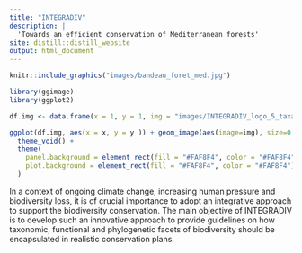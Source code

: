 ```yaml
---
title: "INTEGRADIV"
description: |
  'Towards an efficient conservation of Mediterranean forests'
site: distill::distill_website
output: html_document
---
```


```r

knitr::include_graphics("images/bandeau_foret_med.jpg")

```

<aside>

```r
library(ggimage)
library(ggplot2)

df.img <- data.frame(x = 1, y = 1, img = "images/INTEGRADIV_logo_5_taxa.png")

ggplot(df.img, aes(x = x, y = y )) + geom_image(aes(image=img), size=0.9, asp = 1) +
  theme_void() +
  theme(
    panel.background = element_rect(fill = "#FAF8F4", color = "#FAF8F4"), 
    plot.background = element_rect(fill = "#FAF8F4", color = "#FAF8F4")
  )
```

</aside>

<p style="font-size:10pt">

In a context of ongoing climate change, increasing human pressure and biodiversity loss, it is of crucial importance to adopt an integrative approach to support the biodiversity conservation. The main objective of INTEGRADIV is to develop such an innovative approach to provide guidelines on how taxonomic, functional and phylogenetic facets of biodiversity should be encapsulated in realistic conservation plans.
